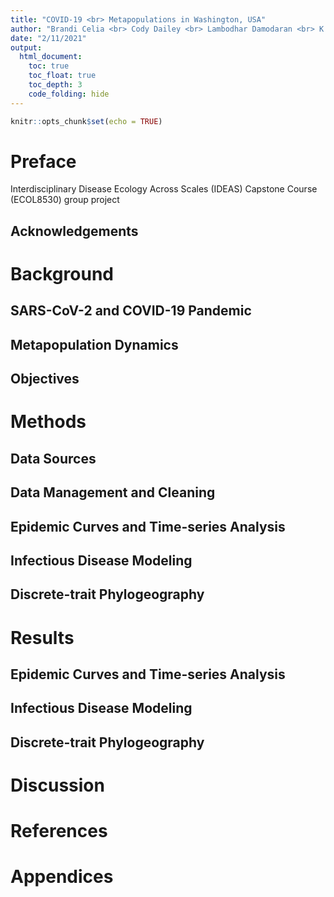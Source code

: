 ```yaml
---
title: "COVID-19 <br> Metapopulations in Washington, USA"
author: "Brandi Celia <br> Cody Dailey <br> Lambodhar Damodaran <br> K. Bodie Weedop <br> Rachel Xu"
date: "2/11/2021"
output: 
  html_document:
    toc: true
    toc_float: true
    toc_depth: 3
    code_folding: hide
---
```


```r
knitr::opts_chunk$set(echo = TRUE)
```


# Preface {-}

Interdisciplinary Disease Ecology Across Scales (IDEAS) Capstone Course (ECOL8530) group project

## Acknowledgements



# Background

## SARS-CoV-2 and COVID-19 Pandemic

## Metapopulation Dynamics

## Objectives




# Methods

## Data Sources


## Data Management and Cleaning


## Epidemic Curves and Time-series Analysis

## Infectious Disease Modeling

## Discrete-trait Phylogeography













# Results

## Epidemic Curves and Time-series Analysis

## Infectious Disease Modeling

## Discrete-trait Phylogeography








# Discussion






# References








# Appendices